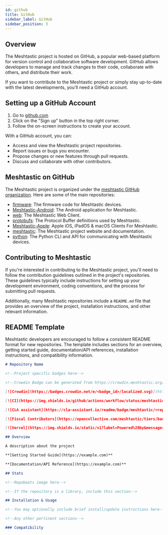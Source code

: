 ```yaml
---
id: github
title: GitHub
sidebar_label: GitHub
sidebar_position: 3
---
```


## Overview

The Meshtastic project is hosted on GitHub, a popular web-based platform for version control and collaborative software development. GitHub allows developers to manage and track changes to their code, collaborate with others, and distribute their work.

If you want to contribute to the Meshtastic project or simply stay up-to-date with the latest developments, you'll need a GitHub account.

## Setting up a GitHub Account

1. Go to [github.com](https://github.com)
2. Click on the "Sign up" button in the top right corner.
3. Follow the on-screen instructions to create your account.

With a GitHub account, you can:

- Access and view the Meshtastic project repositories.
- Report issues or bugs you encounter.
- Propose changes or new features through pull requests.
- Discuss and collaborate with other contributors.

## Meshtastic on GitHub

The Meshtastic project is organized under the [meshtastic GitHub organization](https://github.com/meshtastic). Here are some of the main repositories:

- [firmware](https://github.com/meshtastic/firmware): The firmware code for Meshtastic devices.
- [Meshtastic-Android](https://github.com/meshtastic/Meshtastic-Android): The Android application for Meshtastic.
- [web](https://github.com/meshtastic/web): The Meshtastic Web Client.
- [protobufs](https://github.com/meshtastic/protobufs): The Protocol Buffer definitions used by Meshtastic.
- [Meshtastic-Apple](https://github.com/meshtastic/Meshtastic-Apple): Apple iOS, iPadOS & macOS Clients For Meshtastic.
- [meshtastic](https://github.com/meshtastic/meshtastic): The Meshtastic project website and documentation.
- [python](https://github.com/meshtastic/python): The Python CLI and API for communicating with Meshtastic devices.

## Contributing to Meshtastic

If you're interested in contributing to the Meshtastic project, you'll need to follow the contribution guidelines outlined in the project's repositories. These guidelines typically include instructions for setting up your development environment, coding conventions, and the process for submitting pull requests.

Additionally, many Meshtastic repositories include a `README.md` file that provides an overview of the project, installation instructions, and other relevant information.

## README Template

Meshtastic developers are encouraged to follow a consistent README format for new repositories. The template includes sections for an overview, getting started guide, documentation/API references, installation instructions, and compatibility information.

```markdown
# Repository Name

<!--Project specific badges here-->

<!--Crowdin Badge can be generated from https://crowdin.meshtastic.org/u/projects/<project_id>/crowdsource -->

[![Crowdin](https://badges.crowdin.net/e/<badge_id>/localized.svg)](https://crowdin.meshtastic.org/<project>)

[![CI](https://img.shields.io/github/actions/workflow/status/meshtastic/<repo>/ci.yml?branch=master&label=actions&logo=github&color=yellow)](https://github.com/meshtastic/<repo>/actions/workflows/ci.yml)

[![CLA assistant](https://cla-assistant.io/readme/badge/meshtastic/<repo>)](https://cla-assistant.io/meshtastic/<repo>)

[![Fiscal Contributors](https://opencollective.com/meshtastic/tiers/badge.svg?label=Fiscal%20Contributors&color=deeppink)](https://opencollective.com/meshtastic/)

[![Vercel](https://img.shields.io/static/v1?label=Powered%20by&message=Vercel&style=flat&logo=vercel&color=000000)](https://vercel.com?utm_source=meshtastic&utm_campaign=oss)

## Overview

A description about the project

**[Getting Started Guide](https://example.com)**

**[Documentation/API Reference](https://example.com)**

## Stats

<!--Repobeats image here-->

<!--If the repository is a library, include this section-->

## Installation & Usage

<!--You may optionally include brief install/update instructions here-->

<!--Any other pertinent sections-->

### Compatibility